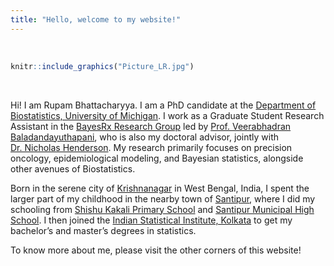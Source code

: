 ```yaml
---
title: "Hello, welcome to my website!"
---
```


<br>

```r
knitr::include_graphics("Picture_LR.jpg")
```

<br>

Hi! I am Rupam Bhattacharyya. I am a PhD candidate at the [Department of Biostatistics, University of Michigan](https://sph.umich.edu/biostat/). I work as a Graduate Student Research Assistant in the [BayesRx Research Group](http://bayesrx.com/) led by [Prof. Veerabhadran Baladandayuthapani](https://sph.umich.edu/faculty-profiles/baladandayuthapani-veerabhadran.html), who is also my doctoral advisor, jointly with [Dr. Nicholas Henderson](https://sph.umich.edu/faculty-profiles/henderson-nicholas.html). My research primarily focuses on precision oncology, epidemiological modeling, and Bayesian statistics, alongside other avenues of Biostatistics.

Born in the serene city of [Krishnanagar](https://en.wikipedia.org/wiki/Krishnanagar,_Nadia) in West Bengal, India, I spent the larger part of my childhood in the nearby town of [Santipur](https://en.wikipedia.org/wiki/Shantipur), where I did my schooling from [Shishu Kakali Primary School](https://www.facebook.com/smhs.santipur/) and [Santipur Municipal High School](https://www.facebook.com/smhs.santipur/). I then joined the [Indian Statistical Institute, Kolkata](https://www.isical.ac.in/) to get my bachelor's and master's degrees in statistics.

To know more about me, please visit the other corners of this website!